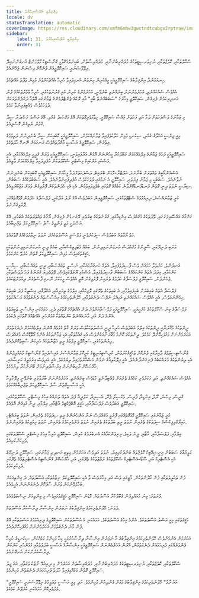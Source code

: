 ```yaml
---
title: އިންޤިލާބީ ނަފްސާނިއްޔާތު
locale: dv
statusTranslation: automatic
coverImage: https://res.cloudinary.com/xmfm6mhw3gwctndtcubgx2rptnae/image/upload/v1740337243/small_cover_educacion_fundamental_a051170f1c.webp
sidebar:
    label: 31. އިންޤިލާބީ ނަފްސާނިއްޔާތު
    order: 31
---
```

ސްކޫލްތަކާއި، ކޮލެޖްތަކާއި، ޔުނިވަރސިޓީތަކުގެ މުދައްރިބުންނާއި، މުދައްރިސާތުން، ބައިނަލްއަޤްވާމީ ގްނޯސްޓިކް މޫވްމަންޓް އުނގަންނައިދޭ ރިވޮލޫޝަނަރީ ސައިކޮލޮޖީއަށް ފުންކޮށް ވިސްނަން ޖެހޭނެއެވެ.

ހިނގަމުންދާ އިންޤިލާބުގެ ސައިކޮލޮޖީއަކީ މީގެކުރިން މިނަމުން އެނގިފައިވާ ހުރިހާ އެއްޗަކަށްވުރެ މުޅިން ތަފާތު އެއްޗެކެވެ.

އެއްވެސް ޝައްކެއްނެތި، އަހަރެމެންނަށް ބިރެއްނެތި ބުނެވޭނީ، އަހަރެމެންގެ ކުރިން އައި ޤަރުނުތަކުގައި، ހުރިހާ ޢުމުރުތަކެއްގެ ފުން އަނދިރިކަމުން ފެށިގެން، ސައިކޮލޮޖީ މިހާރުގެ "ސަބަބެއްނެތް ބާޣީ" އާއި ރޮކްގެ ޖެންޓްލްމެންގެ ޒަމާނުގައި އޮތްހާ ދަށްފެންވަރަކަށް ދުވަހަކުވެސް ވެއްޓިފައިނުވާ ކަމެވެ.

މި ޒަމާނުގެ ލަސްފަހަތަށް ދަމާ އަދި ފަހަތަށް ޖައްސާ ސައިކޮލޮޖީ، ހިތާމަވެރިގޮތަކަށް އޭގެ މަޤްޞަދު ގެއްލި، އޭގެ އަސްލު މަޞްދަރާ ސީދާ ގުޅުން ނެތިގެން ގޮސްފިއެވެ.

މިއީ ޖިންސީ އަޚްލާޤު ގެއްލި، ސިކުނޑި މުޅިން ހަލާކުވެފައިވާ ޒަމާނެއްކަމުން، ސައިކޮލޮޖީއަކީ ކޮބައިކަން ސީދާ ބުނެދިނުން ދަތިވުމުގެ އިތުރުން، ސައިކޮލޮޖީގެ އަސާސީ މާއްދާތައްވެސް ރަނގަޅަށް ނޭނގޭ ޙާލަތެކެވެ.

ސައިކޮލޮޖީއަކީ ފަހުގެ ޒަމާނުގެ ޢިލްމެއްކަމަށް ގަބޫލުކުރާ މީހުންނަށް އޮޅުން އަރާފައިވަނީ، ސައިކޮލޮޖީއަކީ ވަރަށް ޤަދީމީ ޢިލްމެއްކަމާއި، އެއީ މުސްކުޅި އަރްކައިކް މިސްޓްރީ ސްކޫލްތަކުން އުފެދިފައިވާ ޢިލްމެއްކަމަށް ވާތީއެވެ.

އެސްއެންއޯބީގެ ވައްތަރަށް ބުނާނަމަ، އަލްޓްރާ-މޮޑަން ބްރައިބް، ލަސްފަހަތަށްދަމާ މީހާއަށް ސައިކޮލޮޖީއަކީ ކޮބައިކަން ބުނެދިނުން ނުވާނެއެވެ. ސަބަބަކީ މި ޒަމާނު ފިޔަވައި، ސައިކޮލޮޖީ އެ ނަމުގައި ދުވަހަކުވެސް އުފެދިފައިނުވާނެއެވެ. އެއީ ސަބަބުތަކެއްގެ ސަބަބުން، ސިޔާސީ ނުވަތަ ދީނީ ގޮތުން ފުނޑުފުނޑުކޮށްލާނެ ކަމެއްގެ ގޮތުގައި ބެލެވިފައިވުމުން، އެކި އެކި ހެދުންތަކުން ފޮރުވިގެން ވުމަށް މަޖުބޫރުވީއެވެ.

ކުރީ ޒަމާނުއްސުރެ، ދިރިއުޅުމުގެ ސްޓޭޖްތަކުގައި، ސައިކޮލޮޖީއިން އަބަދުވެސް އޭގެ ރޯލު އަދާކުރީ، ފަލްސަފާގެ ހެދުމުން މޮޅުގޮތެއްގައި ފޮރުވިގެންނެވެ.

ގަންގާގެ އައްސޭރިފަށުގައި، ވޭދުތަކުގެ މުޤައްދަސް އިންޑިއާގައި، ޤަރުނުތަކުގެ ބިރުވެރި ރޭގަނޑުން ފެށިގެން، ޔޯގާގެ ވައްތަރުތަކެއް އެބަހުރި، އޭގެ އަޞްލަކީ މަތީ ފަންތީގެ ސާފު ސައިކޮލޮޖިކަލް ތަޖްރިބާއެވެ.

ހަތް ޔޯގާތައް އަބަދުވެސް ސިފަކުރެވެނީ ފަލްސަފީ އުސޫލުތަކެއްގެ، ނުވަތަ ނިޒާމުތަކެއްގެ ގޮތުގައެވެ.

ޢަރަބި ދުނިޔޭގައި، ސޫފީންގެ މުޤައްދަސް އުނގަންނައިދިނުން، ބައެއް މެޓަފިޒިކްސްއާއި، ބައެއް ދީނީ އުނގަންނައިދިނުންތަކަކީ ހަޤީޤަތުގައިވެސް މުޅިން ސައިކޮލޮޖިކަލް ގޮތުން ކުރެވޭ ކަންކަމެވެ.

އަނދުންވެ، ކަށުތެލާ ހަމައަށް ވެސް ފާސިދުވެފައިވާ، އެތައް ހަނގުރާމައަކާއި، ނަސްލީ ތަޢައްޞުބާއި، ދީނީ ތަޢައްޞުބާއި، ސިޔާސީ ކަންކަމާއި، މިފަދަ އެތައް ކަންކަމެއްގެ ސަބަބުން ފާސިދުވެފައިވާ، މުސްކުޅި ޔޫރަޕްގައިވެސް، ވޭތުވެދިޔަ ޤަރުނުގެ ފަހު ދުވަސްތަކާއި ޖެހެންދެން، ސައިކޮލޮޖީ ފަލްސަފާގެ ހެދުމުގެ ތެރެއިން ފޮރުވިގެން އޮތީ އެއްވެސް މީހަކަށް ނޭނގި ފާސްވެގެން ދިއުމަށްޓަކައެވެ.

ފަލްސަފާ އެތައް ބައިބަޔަށް ބެހިފައިވުމާއި، އެ ބައިތަކުގެ ތެރޭގައި ލޮޖިކްއާއި، އިލްމުގެ ތިއަރީއާއި، އަޚްލާޤާއި، އިސްތީކާ ފަދަ ބައިތައް ހިމެނޭނަމަވެސް، އެއީ އެއްވެސް ޝައްކެއްނެތި އަމިއްލަ ނަފްސު ދެނެގަތުމާއި، ހޭލުންތެރިކަމުގެ އިޙްސާސްތައް ދެނެގަތުމުގެ މަސައްކަތެވެ.

ފަލްސަފާގެ ގިނަ ސްކޫލްތަކުގެ ކުށްހީއަކީ، ސައިކޮލޮޖީއަކީ ފަލްސަފާއަށްވުރެ ދަށް އެއްޗެއްގެ ގޮތުގައި ދެކި، ހަމައެކަނި އިންސާނީ ޠަބީޢަތުގެ އެންމެ ދަށް އަދި މާނައެއްނެތް ކަންތައްތަކާ ގުޅުންހުރި އެއްޗެއްގެ ގޮތުގައި ދެކުމެވެ.

ދީންތަކުގެ މުޤާރަނާއީ ދީންތަކުގެ ޢިލްމު އަބަދުވެސް ހުރިހާ ދީނީ އަޞްލުތަކަކާވެސް ވަރަށް ގާތް ގުޅުމެއް އޮންނަ ޢިލްމެއްކަމަށް ދެނެގަތުމަށް އަހަރެމެންނަށް މަގުފަހިކޮށްދޭ ކަމެކެވެ. ދީންތަކުގެ ކޮންމެ މުޤާރަނާއަކުންވެސް އެކި ޤައުމުތަކާއި އެކި ޒަމާންތަކުގެ އެންމެ އޯތޮޑޮކްސް މުޤައްދަސް ލިޔުންތަކުގައި، ސައިކޮލޮޖީ ޢިލްމުގެ ރީތި ޚަޒާނާތަކެއް ހުރިކަން ސާބިތުކޮށްދެއެވެ.

ގްނޯސްޓިސިޒަމްގެ ދާއިރާގައި ފުންކޮށް ތަޙްޤީޤުކުރުމުން، ކްރިސްޓިއަނިޓީގެ ކުރީކޮޅު ޒަމާނުއްސުރެ އައިސްފައިވާ ގްނޯސްޓިކް މުއައްލިފުންގެ އެކި ލިޔުންތަކުގެ މުރައްކަބެއް ފެނިގެންދާނެއެވެ. އެއީ ފިލޮކާލިއާގެ ނަމުން މަޝްހޫރުވެފައިވާ ލިޔުމެކެވެ. އެއީ އަދިވެސް އިރުމަތީގެ ކަނީސާގައި، ޚާއްޞަކޮށް ރާހިބުންނަށް އިރުޝާދުދިނުމަށް ބޭނުންކުރާ ލިޔުމެކެވެ.

އެއްވެސް ޝައްކެއްނެތި، އަދި މަކަރުވެރި ކަމެއްގެ ތެރެއަށް ވެއްޓިދާނެތީ ކުޑަވެސް ބިރެއްނެތި، އަހަރެމެންނަށް ބާރުލާފައި ބުނެވޭނީ ފިލޮކާލިއާ އަކީ އަސާސީގޮތުން ސާފު ސައިކޮލޮޖިކަލް ތަޖްރިބާއެއްކަމެވެ.

ގްރީސް، މިޞްރު، ރޫމް، އިންޑިއާ، ފާރިސް، މެކްސިކޯ، ޕެރޫ، އެސިރިއާ، ކަލްދީއާ ފަދަ އެތައް ތަނެއްގެ އިހުގެ މިސްޓްރީ ސްކޫލްތަކުގައި، ސައިކޮލޮޖީ އަބަދުވެސް ފަލްސަފާއާއި، ޙަޤީޤީ އޮބްޖެކްޓިވް އާޓްއާއި، ޢިލްމާއި، ދީނާ ގުޅިގެން އޮވެއެވެ.

ކުރީ ޒަމާނުގައި ސައިކޮލޮޖީ މޮޅުގޮތެއްގައި ފޮރުވީ މުޤައްދަސް ނަށާ އަންހެނުންގެ ރީތި ސިފަތަކުގެ ތެރެއިން، ނުވަތަ ބީރައްޓެހި ހައިރޯގްލިފިކްސްގެ ސިފަތަކުގެ ތެރެއިން ނުވަތަ ރީތި ބުދުތަކުގެ ތެރެއިން ނުވަތަ ޅެންވެރިކަމުގެ ތެރެއިން، ނުވަތަ މިއުޒިކުގެ ތެރެއިންނެވެ.

ޢިލްމާއި، ފަލްސަފާއާއި، އާޓާއި، ދީނު ވަކިވެ، މިނިވަންކަމާއެކު އެނބުރުމުގެ ކުރިން، ސައިކޮލޮޖީ ހުރިހާ އިހުގެ މިސްޓްރީ ސްކޫލްތަކުގައި ވެރިކަންކުރިއެވެ.

ކަލީޔުގާގެ ސަބަބުން އިނީޝިއޭޓިކް ކޮލެޖްތައް ބަންދުކުރިއިރު، ނުވަތަ އަދިވެސް އަހަރެމެން މިތިބި އަނދިރި ޒަމާނުގައި، ސައިކޮލޮޖީ ދުނިޔޭގެ އެކި އެސޮޓެރިކް އަދި ސޫޑޯ-އެސޮޓެރިކް ސްކޫލްތަކުގެ ރަމްޒުތަކުގެ ތެރޭގައި، އަދި ޚާއްޞަކޮށް ގްނޯސްޓިކް އެސޮޓެރިޒަމްގެ ތެރޭގައި ދެމިހުރިކަމެވެ.

ފުން ތަހުލީލުތަކާއި ފުން ހޯދުންތަކުން، މާޒީގައި ވެސް އަދި މިހާރުވެސް ވާ އެކި ސައިކޮލޮޖިކަލް ނިޒާމުތަކާއި އުސޫލުތައް، ދެ ގިންތިއަކަށް ބަހާލެވޭނެކަން ވަރަށް ސާފުކޮށް ދެނެގަންނަން އެހީވެއެވެ.

ފުރަތަމަ: ގިނަ މުއައްލިފުން ޤަބޫލުކުރާ އުސޫލުތައް. މޮޑަން ސައިކޮލޮޖީ ހަޤީޤަތުގައިވެސް މި ގިންތިއަށް ނިސްބަތްވެއެވެ.

ދެވަނަ: ހޭލުންތެރިކަމުގެ އިންޤިލާބުގެ ނަޒަރުން އިންސާނާ ދިރާސާކުރާ އުސޫލުތައް.

ހަޤީޤަތުގައި މިއީ އަސްލު އުސޫލުތަކެވެ. އެންމެ އިހުގެ އުސޫލުތަކެވެ. ހަމައެކަނި އެ އުސޫލުތަކުން ސައިކޮލޮޖީގެ ދިރިއުޅުމުގެ އަސްލުތަކާއި އޭގެ ފުން މާނަ ދެނެގަތުމަށް އަހަރެމެންނަށް މަގުފަހިކޮށްދެއެވެ.

އަހަރެމެން އެންމެންވެސް ހޭލުންތެރިކަމުގެ އިންޤިލާބުގެ އާ ނަޒަރުން އިންސާނާ ދިރާސާކުރުމަކީ ކިހާ މުހިންމު ކަމެއްކަން، ސިކުނޑީގެ ހުރިހާ ފެންވަރެއްގައި ފުރިހަމައަށް ދެނެގަތުމުން، އޭރުން އަހަރެމެންނަށް ސައިކޮލޮޖީއަކީ އިންސާނާގެ އަސާސީ ބަދަލުވުމާއި ގުޅުންހުރި ކަންކަން ދިރާސާކުރުންކަން އެނގޭނެއެވެ.

ސްކޫލްތަކާއި، ކޮލެޖްތަކާއި، ޔުނިވަރސިޓީތަކުގެ މުދައްރިބުންނާއި، މުދައްރިސާތުން އަހަރެމެން މި ދިރިއުޅޭ ނާޒުކު ވަގުތާއި، އައު ޖީލު ސައިކޮލޮޖީ ގޮތުން މަގުއޮޅިފައިވާ ހާލަތު ފުރިހަމައަށް ދެނެގަތުން މުހިންމެވެ.

"އައު ރާޅު" ހޭލުންތެރިކަމުގެ އިންޤިލާބުގެ މަގަށް ގެންދިއުން މުހިންމެވެ. އަދި މިއީ އަސާސީ ތަޢުލީމުގެ ރިވޮލޫޝަނަރީ ސައިކޮލޮޖީ މެދުވެރިކޮށް ހަމައެކަނި ކުރެވޭނެ ކަމެކެވެ.

